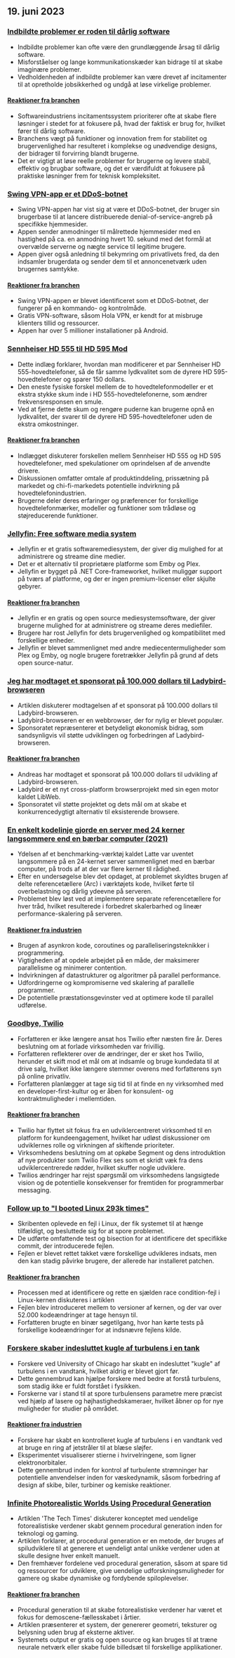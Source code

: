 

<CallToAction />

<Steps>

## 19. juni 2023

### [Indbildte problemer er roden til dårlig software](https://cerebralab.com/Imaginary_Problems_Are_the_Root_of_Bad_Software)

- Indbildte problemer kan ofte være den grundlæggende årsag til dårlig software.
- Misforståelser og lange kommunikationskæder kan bidrage til at skabe imaginære problemer.
- Vedholdenheden af indbildte problemer kan være drevet af incitamenter til at opretholde jobsikkerhed og undgå at løse virkelige problemer.

#### [Reaktioner fra branchen](http://news.ycombinator.com/item?id=36380711)

- Softwareindustriens incitamentssystem prioriterer ofte at skabe flere løsninger i stedet for at fokusere på, hvad der faktisk er brug for, hvilket fører til dårlig software.
- Branchens vægt på funktioner og innovation frem for stabilitet og brugervenlighed har resulteret i komplekse og unødvendige designs, der bidrager til forvirring blandt brugerne.
- Det er vigtigt at løse reelle problemer for brugerne og levere stabil, effektiv og brugbar software, og det er værdifuldt at fokusere på praktiske løsninger frem for teknisk kompleksitet.

### [Swing VPN-app er et DDoS-botnet](https://lecromee.github.io/posts/swing_vpn_ddosing_sites/)

- Swing VPN-appen har vist sig at være et DDoS-botnet, der bruger sin brugerbase til at lancere distribuerede denial-of-service-angreb på specifikke hjemmesider.
- Appen sender anmodninger til målrettede hjemmesider med en hastighed på ca. en anmodning hvert 10. sekund med det formål at overvælde serverne og nægte service til legitime brugere.
- Appen giver også anledning til bekymring om privatlivets fred, da den indsamler brugerdata og sender dem til et annoncenetværk uden brugernes samtykke.

#### [Reaktioner fra branchen](http://news.ycombinator.com/item?id=36382700)

- Swing VPN-appen er blevet identificeret som et DDoS-botnet, der fungerer på en kommando- og kontrolmåde.
- Gratis VPN-software, såsom Hola VPN, er kendt for at misbruge klienters tillid og ressourcer.
- Appen har over 5 millioner installationer på Android.

### [Sennheiser HD 555 til HD 595 Mod](http://mikebeauchamp.com/misc/sennheiser-hd-555-to-hd-595-mod/)

- Dette indlæg forklarer, hvordan man modificerer et par Sennheiser HD 555-hovedtelefoner, så de får samme lydkvalitet som de dyrere HD 595-hovedtelefoner og sparer 150 dollars.
- Den eneste fysiske forskel mellem de to hovedtelefonmodeller er et ekstra stykke skum inde i HD 555-hovedtelefonerne, som ændrer frekvensresponsen en smule.
- Ved at fjerne dette skum og rengøre puderne kan brugerne opnå en lydkvalitet, der svarer til de dyrere HD 595-hovedtelefoner uden de ekstra omkostninger.

#### [Reaktioner fra branchen](http://news.ycombinator.com/item?id=36377875)

- Indlægget diskuterer forskellen mellem Sennheiser HD 555 og HD 595 hovedtelefoner, med spekulationer om oprindelsen af de anvendte drivere.
- Diskussionen omfatter omtale af produktinddeling, prissætning på markedet og chi-fi-markedets potentielle indvirkning på hovedtelefonindustrien.
- Brugerne deler deres erfaringer og præferencer for forskellige hovedtelefonmærker, modeller og funktioner som trådløse og støjreducerende funktioner.

### [Jellyfin: Free software media system](https://github.com/jellyfin/jellyfin)

- Jellyfin er et gratis softwaremediesystem, der giver dig mulighed for at administrere og streame dine medier.
- Det er et alternativ til proprietære platforme som Emby og Plex.
- Jellyfin er bygget på .NET Core-frameworket, hvilket muliggør support på tværs af platforme, og der er ingen premium-licenser eller skjulte gebyrer.

#### [Reaktioner fra branchen](http://news.ycombinator.com/item?id=36378689)

- Jellyfin er en gratis og open source mediesystemsoftware, der giver brugerne mulighed for at administrere og streame deres mediefiler.
- Brugere har rost Jellyfin for dets brugervenlighed og kompatibilitet med forskellige enheder.
- Jellyfin er blevet sammenlignet med andre mediecentermuligheder som Plex og Emby, og nogle brugere foretrækker Jellyfin på grund af dets open source-natur.

### [Jeg har modtaget et sponsorat på 100.000 dollars til Ladybird-browseren](https://twitter.com/awesomekling/status/1670298370550779905)

- Artiklen diskuterer modtagelsen af et sponsorat på 100.000 dollars til Ladybird-browseren.
- Ladybird-browseren er en webbrowser, der for nylig er blevet populær.
- Sponsoratet repræsenterer et betydeligt økonomisk bidrag, som sandsynligvis vil støtte udviklingen og forbedringen af Ladybird-browseren.

#### [Reaktioner fra branchen](http://news.ycombinator.com/item?id=36377805)

- Andreas har modtaget et sponsorat på 100.000 dollars til udvikling af Ladybird-browseren.
- Ladybird er et nyt cross-platform browserprojekt med sin egen motor kaldet LibWeb.
- Sponsoratet vil støtte projektet og dets mål om at skabe et konkurrencedygtigt alternativ til eksisterende browsere.

### [En enkelt kodelinje gjorde en server med 24 kerner langsommere end en bærbar computer (2021)](https://pkolaczk.github.io/server-slower-than-a-laptop/)

- Ydelsen af et benchmarking-værktøj kaldet Latte var uventet langsommere på en 24-kernet server sammenlignet med en bærbar computer, på trods af at der var flere kerner til rådighed.
- Efter en undersøgelse blev det opdaget, at problemet skyldtes brugen af delte referencetællere (Arc) i værktøjets kode, hvilket førte til overbelastning og dårlig ydeevne på serveren.
- Problemet blev løst ved at implementere separate referencetællere for hver tråd, hvilket resulterede i forbedret skalerbarhed og lineær performance-skalering på serveren.

#### [Reaktioner fra industrien](http://news.ycombinator.com/item?id=36376669)

- Brugen af asynkron kode, coroutines og paralleliseringsteknikker i programmering.
- Vigtigheden af at opdele arbejdet på en måde, der maksimerer parallelisme og minimerer contention.
- Indvirkningen af datastrukturer og algoritmer på parallel performance.
- Udfordringerne og kompromiserne ved skalering af parallelle programmer.
- De potentielle præstationsgevinster ved at optimere kode til parallel udførelse.

### [Goodbye, Twilio](https://blog.miguelgrinberg.com/post/goodbye-twilio)

- Forfatteren er ikke længere ansat hos Twilio efter næsten fire år. Deres beslutning om at forlade virksomheden var frivillig.
- Forfatteren reflekterer over de ændringer, der er sket hos Twilio, herunder et skift mod et mål om at indsamle og bruge kundedata til at drive salg, hvilket ikke længere stemmer overens med forfatterens syn på online privatliv.
- Forfatteren planlægger at tage sig tid til at finde en ny virksomhed med en developer-first-kultur og er åben for konsulent- og kontraktmuligheder i mellemtiden.

#### [Reaktioner fra branchen](http://news.ycombinator.com/item?id=36382361)

- Twilio har flyttet sit fokus fra en udviklercentreret virksomhed til en platform for kundeengagement, hvilket har udløst diskussioner om udviklernes rolle og virkningen af skiftende prioriteter.
- Virksomhedens beslutning om at opkøbe Segment og dens introduktion af nye produkter som Twilio Flex ses som et skridt væk fra dens udviklercentrerede rødder, hvilket skuffer nogle udviklere.
- Twilios ændringer har rejst spørgsmål om virksomhedens langsigtede vision og de potentielle konsekvenser for fremtiden for programmerbar messaging.

### [Follow up to "I booted Linux 293k times"](https://rwmj.wordpress.com/2023/06/18/follow-up-to-i-booted-linux-292612-times/)

- Skribenten oplevede en fejl i Linux, der fik systemet til at hænge tilfældigt, og besluttede sig for at spore problemet.
- De udførte omfattende test og bisection for at identificere det specifikke commit, der introducerede fejlen.
- Fejlen er blevet rettet takket være forskellige udvikleres indsats, men den kan stadig påvirke brugere, der allerede har installeret patchen.

#### [Reaktioner fra branchen](http://news.ycombinator.com/item?id=36379615)

- Processen med at identificere og rette en sjælden race condition-fejl i Linux-kernen diskuteres i artiklen
- Fejlen blev introduceret mellem to versioner af kernen, og der var over 52.000 kodeændringer at tage hensyn til.
- Forfatteren brugte en binær søgetilgang, hvor han kørte tests på forskellige kodeændringer for at indsnævre fejlens kilde.

### [Forskere skaber indesluttet kugle af turbulens i en tank](https://news.uchicago.edu/story/tempest-teacup-uchicago-physicists-make-breakthrough-creating-turbulence)

- Forskere ved University of Chicago har skabt en indesluttet "kugle" af turbulens i en vandtank, hvilket aldrig er blevet gjort før.
- Dette gennembrud kan hjælpe forskere med bedre at forstå turbulens, som stadig ikke er fuldt forstået i fysikken.
- Forskerne var i stand til at spore turbulensens parametre mere præcist ved hjælp af lasere og højhastighedskameraer, hvilket åbner op for nye muligheder for studier på området.

#### [Reaktioner fra industrien](http://news.ycombinator.com/item?id=36376875)

- Forskere har skabt en kontrolleret kugle af turbulens i en vandtank ved at bruge en ring af jetstråler til at blæse sløjfer.
- Eksperimentet visualiserer stierne i hvirvelringene, som ligner elektronorbitaler.
- Dette gennembrud inden for kontrol af turbulente strømninger har potentielle anvendelser inden for væskedynamik, såsom forbedring af design af skibe, biler, turbiner og kemiske reaktioner.

### [Infinite Photorealistic Worlds Using Procedural Generation](https://arxiv.org/abs/2306.09310)

- Artiklen 'The Tech Times' diskuterer konceptet med uendelige fotorealistiske verdener skabt gennem procedural generation inden for teknologi og gaming.
- Artiklen forklarer, at procedural generation er en metode, der bruges af spiludviklere til at generere et uendeligt antal unikke verdener uden at skulle designe hver enkelt manuelt.
- Den fremhæver fordelene ved procedural generation, såsom at spare tid og ressourcer for udviklere, give uendelige udforskningsmuligheder for gamere og skabe dynamiske og fordybende spiloplevelser.

#### [Reaktioner fra branchen](http://news.ycombinator.com/item?id=36376071)

- Procedural generation til at skabe fotorealistiske verdener har været et fokus for demoscene-fællesskabet i årtier.
- Artiklen præsenterer et system, der genererer geometri, teksturer og belysning uden brug af eksterne aktiver.
- Systemets output er gratis og open source og kan bruges til at træne neurale netværk eller skabe fulde billedsæt til forskellige applikationer.

</Steps>
